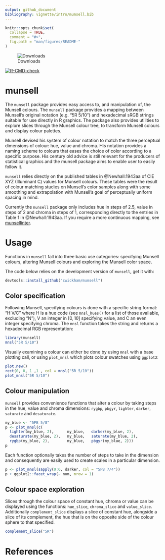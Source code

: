 ```yaml
---
output: github_document
bibliography: vignette/intro/munsell.bib
---
```


<!-- README.md is generated from README.Rmd. Please edit that file -->

```r
knitr::opts_chunk$set(
  collapse = TRUE,
  comment = "#>",
  fig.path = "man/figures/README-"
)
```

![Downloads](http://cranlogs.r-pkg.org/badges/last-week/munsell)

<!-- badges: start -->
  [![R-CMD-check](https://github.com/cwickham/munsell/actions/workflows/R-CMD-check.yaml/badge.svg)](https://github.com/cwickham/munsell/actions/workflows/R-CMD-check.yaml)
<!-- badges: end -->

# munsell

The `munsell` package provides easy access to, and manipulation of, the  Munsell colours.  The `munsell` package provides a mapping between Munsell's original notation (e.g. "5R 5/10") and hexadecimal sRGB strings suitable for use directly in R graphics.  The package also provides utilities to explore slices through the Munsell colour tree, to transform Munsell colours and display colour palettes.

Munsell devised his system of colour notation to match the three perceptual dimensions of colour: hue, value and chroma.  His notation provides a naming scheme to colours that eases the choice of color according to a specific purpose.  His century old advice is still relevant for the producers of statistical graphics and the munsell package aims to enable user to easily follow it.

`munsell` relies directly on the published tables in @Newhall:1943aa of CIE XYZ (Illuminant C) values for Munsell colours. These tables were the result of colour matching studies on Munsell's color samples along with some smoothing and extrapolation with Munsell's goal of perceptually uniform spacing in mind.

Currently the `munsell` package only includes hue in steps of 2.5, value in steps of 2 and chroma in steps of 1, corresponding directly to the entries in Table 1 in @Newhall:1943aa. If you require a more continuous mapping, see [munsellinter](https://r-forge.r-project.org/projects/munsellinterpol/).


# Usage

Functions in `munsell` fall into three basic use categories: specifying Munsell colours, altering Munsell colours and exploring the Munsell color space.

The code below relies on the development version of `munsell`, get it with:
```r
devtools::install_github("cwickham/munsell")
```

## Color specification 

Following Munsell, specifying colours is done with a specific string format: "H V/C" where H is a hue code (see `mnsl_hues()` for a list of those available, excluding "N"), V an integer in $[0, 10]$ specifying value, and C an even integer specifying chroma. The `mnsl` function takes the string and returns a hexadecimal RGB representation: 
```r
library(munsell)
mnsl("5R 5/10")
```
Visually examining a colour can either be done by using `mnsl` with a base plotting call, or using `plot_mnsl` which plots colour swatches using `ggplot2`:
```r
plot.new()
rect(0, 0, 1 ,1 , col = mnsl("5R 5/10"))
plot_mnsl("5R 5/10")
```

## Colour manipulation
`munsell` provides convenience functions that alter a colour by taking  steps in the hue, value and chroma dimensions: `rygbp`, `pbgyr`, `lighter`, `darker`, `saturate` and `desaturate`.  

```r
my_blue <- "5PB 5/8"
p <- plot_mnsl(c(
  lighter(my_blue, 2),      my_blue,   darker(my_blue, 2),
  desaturate(my_blue, 2),   my_blue,   saturate(my_blue, 2),
  rygbp(my_blue, 2),        my_blue,   pbgyr(my_blue, 2)))
p
```

Each function optionally takes the number of steps to take in the dimension and consequently are easily used to create scales in a particular dimension.  

```r
p <- plot_mnsl(sapply(0:6, darker, col = "5PB 7/4"))
p + ggplot2::facet_wrap(~ num, nrow = 1)
```

## Colour space exploration

Slices through the colour space of constant hue, chroma or value can be displayed using the functions: `hue_slice`, `chroma_slice` and `value_slice`.  Additionally `complement_slice` displays a slice of constant hue, alongside a slice of its complement, the hue that is on the opposite side of the colour sphere to that specified.

```r
complement_slice("5R")
```

# References